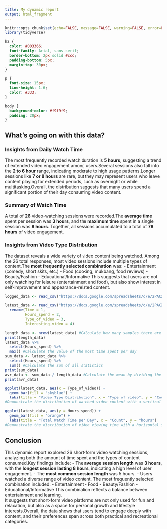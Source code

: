 ```yaml
---
title: My dynamic report
output: html_fragment
---
```


```r
knitr::opts_chunk$set(echo=FALSE, message=FALSE, warning=FALSE, error=FALSE)
library(tidyverse)
```

```css
h2 {
  color: #003366;
  font-family: Arial, sans-serif;
  border-bottom: 2px solid #ccc;
  padding-bottom: 5px;
  margin-top: 30px;
}

p {
  font-size: 15px;
  line-height: 1.6;
  color: #333;
}

body {
  background-color: #f9f9f9;
  padding: 20px;
}
```

## What's going on with this data?

### Insights from Daily Watch Time
The most frequently recorded watch duration is **5 hours**, suggesting a trend of extended video engagement among users.Several sessions also fall into the **2 to 6 hour** range, indicating moderate to high usage patterns.Longer sessions like **7 or 8 hours** are rare, but they may represent users who leave content playing for extended periods, such as overnight or while multitasking.Overall, the distribution suggests that many users spend a significant portion of their day consuming video content.

### Summary of Watch Time
A total of **26** video-watching sessions were recorded.The **average time** spent per session was **3 hours**, and the **maximum time** spent in a single session was **8 hours**. Together, all sessions accumulated to a total of **78 hours** of video engagement.

### Insights from Video Type Distribution
The dataset reveals a wide variety of video content being watched. Among the 26 total responses, most video sessions include multiple types of content.The **most frequently selected combination** was:
- Entertainment (comedy, short skits, etc.)
- Food (cooking, mukbang, food reviews)
- Beauty/Fashion
- Educational/Informative
This suggests that users are not only watching for leisure (entertainment and food),  but also show interest in self-improvement and appearance-related content.  

```r
logged_data <- read_csv("https://docs.google.com/spreadsheets/d/e/2PACX-1vQeB7WK63CMpDPnUypKBQncLhNGM71ptHFKZvjn8D2U-F3ECc_EA-GsiEFCjWOHfO6X929R049JfS7J/pub?output=csv") 

latest_data <- read_csv("https://docs.google.com/spreadsheets/d/e/2PACX-1vQeB7WK63CMpDPnUypKBQncLhNGM71ptHFKZvjn8D2U-F3ECc_EA-GsiEFCjWOHfO6X929R049JfS7J/pub?output=csv") %>%
  rename(Time = 1,
         Hours_spend = 2,
         Type_of_video = 3,
         Interesting_video = 4)

length_data <- nrow(latest_data) #Calculate how many samples there are in total
print(length_data)
latest_data %>%
  select(Hours_spend) %>%
  max() #Calculate the value of the most time spent per day
sum_data <- latest_data %>%
  select(Hours_spend) %>%
  sum() #Calculate the sum of all statistics
print(sum_data)
avr_data <- sum_data / length_data #Calculate the mean by dividing the number of samples by sum
print(avr_data)

ggplot(latest_data, aes(x = Type_of_video)) +
  geom_bar(fill = "skyblue") +
  labs(title = "Video Type Distribution", x = "Type of video", y = "Count") 
#Demonstrate the distribution of watched video content with a vertical statistical graph

ggplot(latest_data, aes(y = Hours_spend)) +
  geom_bar(fill = "orange") +
  labs(title = "Total Watch Time per Day", x = "Count", y = "hours")
#Demonstrate the distribution of video viewing time with a horizontal statistical graph

```

## Conclusion
This dynamic report explored 26 short-form video watching sessions, analyzing both the amount of time spent and the types of content consumed.Key findings include:
- The **average session length** was **3 hours**, with the **longest session lasting 8 hours**, indicating a high level of user engagement.
- The **most common session length** was 5 hours.
- Users watched a diverse range of video content. The most frequently selected combination included:
  - Entertainment
  - Food
  - Beauty/Fashion
  - Educational/Informative
This combination reflects a balance between entertainment and learning.  
It suggests that short-form video platforms are not only used for fun and relaxation, but also as a space for personal growth and lifestyle interests.Overall, the data shows that users tend to engage deeply with content, and their preferences span across both practical and recreational categories.
